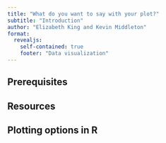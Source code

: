 ```yaml
---
title: "What do you want to say with your plot?"
subtitle: "Introduction"
author: "Elizabeth King and Kevin Middleton"
format:
  revealjs:
    self-contained: true
    footer: "Data visualization"
---
```


## Prerequisites

## Resources

## Plotting options in R

